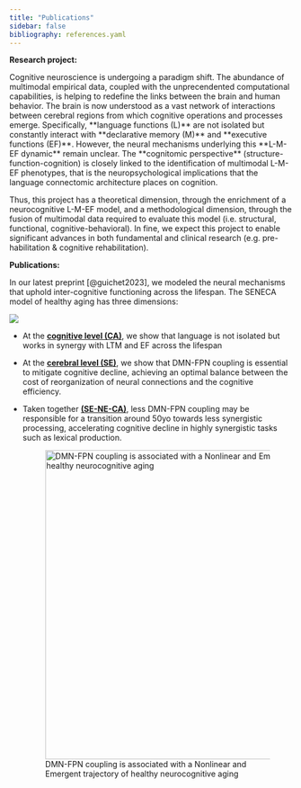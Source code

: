 ```yaml
---
title: "Publications"
sidebar: false
bibliography: references.yaml
---
```


**Research project:**

Cognitive neuroscience is undergoing a paradigm shift. The abundance of multimodal empirical data, coupled with the unprecendented computational capabilities, is helping to redefine the links between the brain and human behavior. The brain is now understood as a vast network of interactions between cerebral regions from which cognitive operations and processes emerge. Specifically, \*\*language functions (L)\*\* are not isolated but constantly interact with \*\*declarative memory (M)\*\* and \*\*executive functions (EF)\*\*. However, the neural mechanisms underlying this \*\*L-M-EF dynamic\*\* remain unclear. The \*\*cognitomic perspective\*\* (structure-function-cognition) is closely linked to the identification of multimodal L-M-EF phenotypes, that is the neuropsychological implications that the language connectomic architecture places on cognition.

Thus, this project has a theoretical dimension, through the enrichment of a neurocognitive L-M-EF model, and a methodological dimension, through the fusion of multimodal data required to evaluate this model (i.e. structural, functional, cognitive-behavioral). In fine, we expect this project to enable significant advances in both fundamental and clinical research (e.g. pre-habilitation & cognitive rehabilitation).

**Publications:**

::: {layout="[21,79]"}
In our latest preprint [@guichet2023], we modeled the neural mechanisms that uphold inter-cognitive functioning across the lifespan. The SENECA model of healthy aging has three dimensions:

![](/images/seneca_abstract.png){fig-align="left"}
:::

-   At the [**cognitive level (CA)**]{.underline}, we show that language is not isolated but works in synergy with LTM and EF across the lifespan

-   At the [**cerebral level (SE)**]{.underline}, we show that DMN-FPN coupling is essential to mitigate cognitive decline, achieving an optimal balance between the cost of reorganization of neural connections and the cognitive efficiency.

-   Taken together [**(SE-NE-CA)**]{.underline}, less DMN-FPN coupling may be responsible for a transition around 50yo towards less synergistic processing, accelerating cognitive decline in highly synergistic tasks such as lexical production.

    ![DMN-FPN coupling is associated with a Nonlinear and Emergent trajectory of healthy neurocognitive aging](/images/seneca_NE.png){width="550"}
